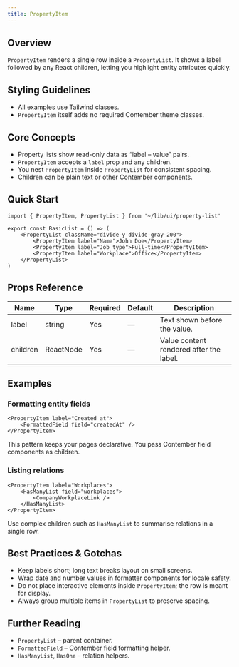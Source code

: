 ```yaml
---
title: PropertyItem
---
```


<!-- Edited by human: false -->
<!-- Examples count: 13 -->
<!-- Source examples: 0 -->
<!-- Playground examples: 3 -->
<!-- External examples: 10 -->
<!-- Import examples: 6 -->

## Overview
`PropertyItem` renders a single row inside a `PropertyList`.
It shows a label followed by any React children, letting you highlight entity attributes quickly.

## Styling Guidelines
* All examples use Tailwind classes.
* `PropertyItem` itself adds no required Contember theme classes.

## Core Concepts
* Property lists show read-only data as “label – value” pairs.
* `PropertyItem` accepts a `label` prop and any children.
* You nest `PropertyItem` inside `PropertyList` for consistent spacing.
* Children can be plain text or other Contember components.

## Quick Start
```tsx
import { PropertyItem, PropertyList } from '~/lib/ui/property-list'

export const BasicList = () => (
	<PropertyList className="divide-y divide-gray-200">
		<PropertyItem label="Name">John Doe</PropertyItem>
		<PropertyItem label="Job type">Full-time</PropertyItem>
		<PropertyItem label="Workplace">Office</PropertyItem>
	</PropertyList>
)
```

## Props Reference
| Name     | Type   | Required | Default | Description                              |
|----------|--------|----------|---------|------------------------------------------|
| label    | string | Yes      | —       | Text shown before the value.             |
| children | ReactNode | Yes | — | Value content rendered after the label. |

## Examples
### Formatting entity fields
```tsx
<PropertyItem label="Created at">
	<FormattedField field="createdAt" />
</PropertyItem>
```
This pattern keeps your pages declarative. You pass Contember field components as children.

### Listing relations
```tsx
<PropertyItem label="Workplaces">
	<HasManyList field="workplaces">
		<CompanyWorkplaceLink />
	</HasManyList>
</PropertyItem>
```
Use complex children such as `HasManyList` to summarise relations in a single row.

## Best Practices & Gotchas
* Keep labels short; long text breaks layout on small screens.
* Wrap date and number values in formatter components for locale safety.
* Do not place interactive elements inside `PropertyItem`; the row is meant for display.
* Always group multiple items in `PropertyList` to preserve spacing.

## Further Reading
* `PropertyList` – parent container.
* `FormattedField` – Contember field formatting helper.
* `HasManyList`, `HasOne` – relation helpers.

<!-- End of Generated Documentation -->
